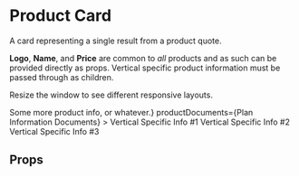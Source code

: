 
<Meta title="Components/ProductCard/ProductCard" component={ProductCard} />

# Product Card

A card representing a single result from a product quote.

**Logo**, **Name**, and **Price** are common to *all* products and as such can be provided directly as props. Vertical specific product information must be passed through as children.

Resize the window to see different responsive layouts.

<Preview>
  <Story name="product card">
    <ProductCard
      product={{
        name: "Test Product Discount Saver Max",
        logo: originLogo,
        cost: {
          price: 632.28033,
          period: 'ANNUALLY',
          intervals: ['ANNUALLY', 'MONTHLY', 'QUARTERLY'],
          intervalText: 'Est. cost per'
        },
        priceDisclaimer: 'Incl. GST & conditional discounts',
      }}
      additionalContent={<Typography variant="body2" style={{ fontSize: '1.5rem' }}>Some more product info, or whatever.</Typography>}
      productDocuments={<Typography variant="body2" style={{ marginTop: '1rem', fontSize: '1.2rem' }}>Plan Information Documents</Typography>}
    >
      <Typography variant="body2" style={{ fontSize: '1.5rem', marginRight: '1rem' }}>Vertical Specific Info #1</Typography>
      <Typography variant="body2" style={{ fontSize: '1.5rem', marginRight: '1rem' }}>Vertical Specific Info #2</Typography>
      <Typography variant="body2" style={{ fontSize: '1.5rem' }}>Vertical Specific Info #3</Typography>
    </ProductCard>
  </Story>
</Preview>

## Props
<Props of={ProductCard} />
